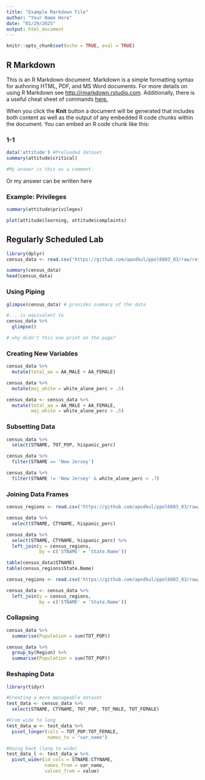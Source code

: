 ```yaml
---
title: "Example Markdown File"
author: "Your Name Here"
date: "01/29/2025"
output: html_document
---
```


```r
knitr::opts_chunk$set(echo = TRUE, eval = TRUE)
```

## R Markdown 

This is an R Markdown document. Markdown is a simple formatting syntax for authoring HTML, PDF, and MS Word documents. For more details on using R Markdown see <http://rmarkdown.rstudio.com>. Additionally, there is a useful cheat sheet of commands [here.](https://www.rstudio.com/wp-content/uploads/2015/02/rmarkdown-cheatsheet.pdf)

When you click the **Knit** button a document will be generated that includes both content as well as the output of any embedded R code chunks within the document. You can embed an R code chunk like this:

### 1-1
```r
data('attitude') #Preloaded dataset
summary(attitude$critical)

#My answer is this as a comment.

```
Or my answer can be written here


### Example: Privileges
```r
summary(attitude$privileges)
```

```r
plot(attitude$learning, attitude$complaints)
```


## Regularly Scheduled Lab 
```r
library(dplyr)
census_data <- read.csv('https://github.com/apodkul/ppol6803_03/raw/refs/heads/main/Data/census_demo.csv')

summary(census_data) 
head(census_data)
```

### Using Piping 
```r
glimpse(census_data) # provides summary of the data 

#... is equivalent to 
census_data %>%
  glimpse()

# why didn't this one print on the page?
```

### Creating New Variables 
```r
census_data %>% 
  mutate(total_aa = AA_MALE + AA_FEMALE)

census_data %>% 
  mutate(maj_white = white_alone_perc > .5)
```

```r
census_data <- census_data %>% 
  mutate(total_aa = AA_MALE + AA_FEMALE, 
         maj_white = white_alone_perc > .5)
```

### Subsetting Data 
```r
census_data %>% 
  select(STNAME, TOT_POP, hispanic_perc)

census_data %>% 
  filter(STNAME == 'New Jersey')

census_data %>% 
  filter(STNAME != 'New Jersey' & white_alone_perc < .7)
```


### Joining Data Frames
```r
census_regions <- read.csv('https://github.com/apodkul/ppol6803_03/raw/refs/heads/main/Data/census_regions.csv')

census_data %>% 
  select(STNAME, CTYNAME, hispanic_perc)

census_data %>% 
  select(STNAME, CTYNAME, hispanic_perc) %>%
  left_join(y = census_regions, 
            by = c('STNAME' = 'State.Name'))

table(census_data$STNAME)
table(census_regions$State.Name)
```

```r
census_regions <- read.csv('https://github.com/apodkul/ppol6803_03/raw/refs/heads/main/Data/census_regions.csv')

census_data <- census_data %>% 
  left_join(y = census_regions, 
            by = c('STNAME' = 'State.Name'))

```



### Collapsing 
```r
census_data %>%
  summarise(Population = sum(TOT_POP))

census_data %>%
  group_by(Region) %>%
  summarise(Population = sum(TOT_POP))
```

### Reshaping Data 

```r
library(tidyr)

#Creating a more manageable dataset 
test_data <- census_data %>% 
  select(STNAME, CTYNAME, TOT_POP, TOT_MALE, TOT_FEMALE)

#From wide to long 
test_data_w <- test_data %>% 
  pivot_longer(cols = TOT_POP:TOT_FEMALE, 
               names_to = "var_name")

#Going back (long to wide)
test_data_l <- test_data_w %>%
  pivot_wider(id_cols = STNAME:CTYNAME, 
              names_from = var_name, 
              values_from = value)
```

